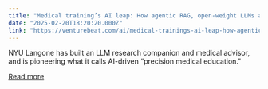 ```yaml
---
title: "Medical training’s AI leap: How agentic RAG, open-weight LLMs and real-time case insights are shaping a new generation of doctors at NYU Langone"
date: "2025-02-20T18:20:20.000Z"
link: "https://venturebeat.com/ai/medical-trainings-ai-leap-how-agentic-rag-open-weight-llms-and-real-time-case-insights-are-shaping-a-new-generation-of-doctors-at-nyu-langone/"
---
```


NYU Langone has built an LLM research companion and medical advisor, and is pioneering what it calls AI-driven “precision medical education."

[Read more](https://venturebeat.com/ai/medical-trainings-ai-leap-how-agentic-rag-open-weight-llms-and-real-time-case-insights-are-shaping-a-new-generation-of-doctors-at-nyu-langone/)

